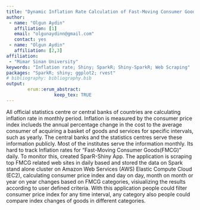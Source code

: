 ```yaml
---
title: "Dynamic Inflation Rate Calculation of Fast-Moving Consumer Goods: Shiny-SparkR App"
author:
 - name: "Olgun Aydin"
   affiliation: [1]
   email: "olgunaydinn@gmail.com"
   contact: yes
 - name: "Olgun Aydin"
   affiliation: [2,3]
affiliation:
 - "Mimar Sinan University"
keywords: "Inflation rate; Shiny; SparkR; Shiny-SparkR; Web Scraping"
packages: "SparkR; shiny; ggplot2; rvest"
# bibliography: bibliography.bib
output:  
        erum::erum_abstract:
                  keep_tex: TRUE
---
```


All official statistics centre or central banks of countries are
calculating inflation rate in monthly period. Inflation is measured by
the consumer price index inclueds the annual percentage change in the
cost to the average consumer of acquiring a basket of goods and services
for specific intervals, such as yearly. The central banks and the
statistics centres serve these information publicly. Most of the
institutes serve the information monthly. Its hard to track Inflation
rates for "Fast-Moving Consumer Goods(FMCG)" daily. To monitor this,
created SparR-Shiny App. The application is scraping top FMCG related
web sites in daily based and stored the data on Spark stand alone
cluster on Amazon Web Services (AWS) Elastic Compute Cloud (EC2),
calculating consumer price index and day on day, month on month or year
on year changes based on FMCG categories, visiualizing the results
according to user defined criteria. With this application people could
filter consumer price index for any time interval, any category also
people could compare index changes of goods in different categories.

<!--  -->
<!-- **References** -->
<!-- International Monetary Fund -->
